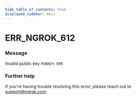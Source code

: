 ```yaml
---
hide_table_of_contents: true
displayed_sidebar: docs
---
```



# ERR_NGROK_612

### Message

Invalid public key `PUBKEY`: `ERR`

<ErrorDetails error="err_ngrok_612" />

### Further help

If you're having trouble resolving this error, please reach out to [support@ngrok.com](mailto:support@ngrok.com?subject=Help%20with%20ERR_NGROK_612)

